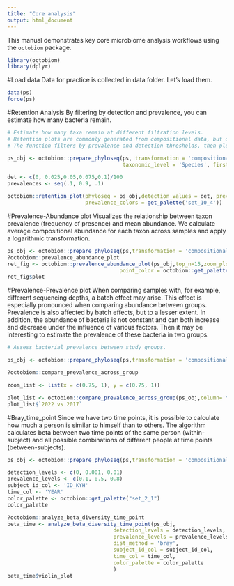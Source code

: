 ```yaml
---
title: "Core analysis"
output: html_document
---
```

This manual demonstrates key core microbiome analysis workflows using the `octobiom` package. 
```r
library(octobiom)
library(dplyr)
```
#Load data
Data for practice is collected in data folder. Let's load them.
```r
data(ps)
force(ps)
```
#Retention Analysis
By filtering by detection and prevalence, you can estimate how many bacteria remain.
```r
# Estimate how many taxa remain at different filtration levels.
# Retention plots are commonly generated from compositional data, but other transformations can also be applied.
# The function filters by prevalence and detection thresholds, then plots the number of taxa remaining.

ps_obj <- octobiom::prepare_phyloseq(ps, transformation = 'compositional',detection = 0, prevalence= 0,
                                     taxonomic_level = 'Species', first = 'filter')

det <- c(0, 0.025,0.05,0.075,0.1)/100
prevalences <- seq(.1, 0.9, .1)

octobiom::retention_plot(phyloseq = ps_obj,detection_values = det, prevalence_values = prevalences,
                         prevalence_colors = get_palette('set_10_4'))

```

#Prevalence-Abundance plot
Visualizes the relationship between taxon prevalence (frequency of presence) and mean abundance.
We calculate average compositional abundance for each taxon across samples and apply a logarithmic transformation.
```r

ps_obj <- octobiom::prepare_phyloseq(ps,transformation = 'compositional',detection = 10,prev = 0.05,taxonomic_level = 'Species',first = 'filter')
?octobiom::prevalence_abundance_plot
ret_fig <- octobiom::prevalence_abundance_plot(ps_obj,top_n=15,zoom_plot = F,line_color = octobiom::get_palette("set_2_1")[1],
                                    point_color = octobiom::get_palette("set_2_1")[2])
ret_fig$plot
```
#Prevalence-Prevalence plot
When comparing samples with, for example, different sequencing depths, a batch effect may arise. This effect is especially pronounced when comparing abundance between groups. Prevalence is also affected by batch effects, but to a lesser extent. In addition, the abundance of bacteria is not constant and can both increase and decrease under the influence of various factors. Then it may be interesting to estimate the prevalence of these bacteria in two groups.
```r
# Assess bacterial prevalence between study groups.

ps_obj <- octobiom::prepare_phyloseq(ps,transformation = 'compositional',detection = 10, prevalence = 0.01,taxonomic_level = 'Species',first = 'filter')

?octobiom::compare_prevalence_across_group 

zoom_list <- list(x = c(0.75, 1), y = c(0.75, 1))

plot_list <- octobiom::compare_prevalence_across_group(ps_obj,column='YEAR',zoom_window = zoom_list )
plot_list$`2022 vs 2017`
```
#Bray_time_point
Since we have two time points, it is possible to calculate how much a person is similar to himself than to others. The algorithm calculates beta between two time points of the same person (within-subject) and all possible combinations of different people at time points (between-subjects).
```r

ps_obj <- octobiom::prepare_phyloseq(ps,transformation = 'compositional',detection = 0, prevalence = 0,taxonomic_level = 'Species',first = 'transform')

detection_levels <- c(0, 0.001, 0.01)
prevalence_levels <- c(0.1, 0.5, 0.8)
subject_id_col <- 'ID_KYH'
time_col <- 'YEAR'
color_palette <- octobiom::get_palette("set_2_1")
color_palette

?octobiom::analyze_beta_diversity_time_point
beta_time <- analyze_beta_diversity_time_point(ps_obj,
                                  detection_levels = detection_levels,
                                  prevalence_levels = prevalence_levels,
                                  dist_method = 'bray',
                                  subject_id_col = subject_id_col,
                                  time_col = time_col,
                                  color_palette = color_palette
                                  )
beta_time$violin_plot
```

